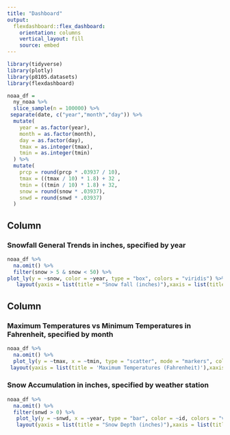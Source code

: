 ```yaml
---
title: "Dashboard"
output: 
  flexdashboard::flex_dashboard:
    orientation: columns
    vertical_layout: fill
    source: embed
---
```


```r
library(tidyverse)
library(plotly)
library(p8105.datasets)
library(flexdashboard)

noaa_df =
  ny_noaa %>% 
  slice_sample(n = 100000) %>% 
 separate(date, c("year","month","day")) %>% 
  mutate(
    year = as.factor(year),
    month = as.factor(month),
    day = as.factor(day),
    tmax = as.integer(tmax),
    tmin = as.integer(tmin)
  ) %>% 
  mutate(
    prcp = round(prcp * .03937 / 10),
    tmax = ((tmax / 10) * 1.8) + 32 ,
    tmin = ((tmin / 10) * 1.8) + 32,
    snow = round(snow * .03937),
    snwd = round(snwd * .03937)
  )
```

Column {data-width=650}
-----------------------------------------------------------------------

### Snowfall General Trends in inches, specified by year

```r
noaa_df %>% 
  na.omit() %>% 
  filter(snow > 5 & snow < 50) %>% 
plot_ly(y = ~snow, color = ~year, type = "box", colors = "viridis") %>% 
   layout(yaxis = list(title = "Snow fall (inches)"),xaxis = list(title = "Year")) 
```

Column {data-width=350}
-----------------------------------------------------------------------

### Maximum Temperatures vs Minimum Temperatures in Fahrenheit, specified by month

```r
noaa_df %>% 
  na.omit() %>% 
  plot_ly(y = ~tmax, x = ~tmin, type = "scatter", mode = "markers", color = ~month, alpha = 0.5, colors = "viridis") %>% 
 layout(yaxis = list(title = 'Maximum Temperatures (Fahrenheit)'),xaxis = list(title = 'Minimum Temperatures  (Fahrenheit)')) 
```

### Snow Accumulation in inches, specified by weather station

```r
noaa_df %>%
  na.omit() %>% 
  filter(snwd > 0) %>% 
   plot_ly(y = ~snwd, x = ~year, type = "bar", color = ~id, colors = "viridis") %>% 
   layout(yaxis = list(title = "Snow Depth (inches)"),xaxis = list(title = "Year")) 

```

